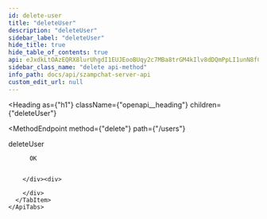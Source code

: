 ```yaml
---
id: delete-user
title: "deleteUser"
description: "deleteUser"
sidebar_label: "deleteUser"
hide_title: true
hide_table_of_contents: true
api: eJxdkLtOAzEQRX8lurUhgdI1EUJEooBUqy2c7MBa8trGM4kIlv8dDQmPpLI1unN8fCvEvTFshx1TudqmKCWFQAW9QcpUnPgUHwZYDBRIaM1UYFCIc4pMDFtxu1joMRBvi8+6AIunR7RmLoZnjIlkTH9kGGQnIyzm6sIwYCp7vdmuYlcCLHBJvKeokjTMjuGZ5lpv4ONrUivxEggWz59uytvRyU/QZQ8D5R9Ji+sbNIOcWCYXdTW6iX71Zifrs+cr5JA1I/Qh8xycj8r4dq2n7xyrZS10TCw6qHXjmNYltKbj9x2VA2zXG+xd8W6jwl3f/lV0t1wtX5Zo7Qt6DJLw
sidebar_class_name: "delete api-method"
info_path: docs/api/szampchat-server-api
custom_edit_url: null
---
```



<Heading
  as={"h1"}
  className={"openapi__heading"}
  children={"deleteUser"}
>
</Heading>

<MethodEndpoint
  method={"delete"}
  path={"/users"}
>
  
</MethodEndpoint>



deleteUser

<div>
  <div>
    <ApiTabs
      label={undefined}
      id={undefined}
    >
      <TabItem
        label={"200"}
        value={"200"}
      >
        <div>
          
          
          OK
          
          
        </div><div>
          
        </div>
      </TabItem>
    </ApiTabs>
  </div>
</div>
      